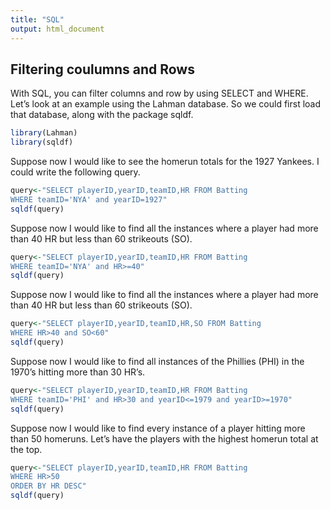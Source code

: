 ```yaml
---
title: "SQL"
output: html_document
---
```


## Filtering coulumns and Rows

With SQL, you can filter columns and row by using SELECT and WHERE. Let's look at an example using the Lahman database. So we could first load that database, along with the package sqldf.

```r
library(Lahman)
library(sqldf)
```

Suppose now I would like to see the homerun totals for the 1927 Yankees. I could write the following query.

```r
query<-"SELECT playerID,yearID,teamID,HR FROM Batting
WHERE teamID='NYA' and yearID=1927"
sqldf(query)
```

Suppose now I would like to find all the instances where a player had more than 40 HR but less than 60 strikeouts (SO).

```r
query<-"SELECT playerID,yearID,teamID,HR FROM Batting
WHERE teamID='NYA' and HR>=40"
sqldf(query)
```

Suppose now I would like to find all the instances where a player had more than 40 HR but less than 60 strikeouts (SO).

```r
query<-"SELECT playerID,yearID,teamID,HR,SO FROM Batting
WHERE HR>40 and SO<60"
sqldf(query)
```

Suppose now I would like to find all instances of the Phillies (PHI) in the 1970's hitting more than 30 HR's.

```r
query<-"SELECT playerID,yearID,teamID,HR FROM Batting
WHERE teamID='PHI' and HR>30 and yearID<=1979 and yearID>=1970"
sqldf(query)
```

Suppose now I would like to find every instance of a player hitting more than 50 homeruns. Let's have the players with the highest homerun total at the top.

```r
query<-"SELECT playerID,yearID,teamID,HR FROM Batting
WHERE HR>50
ORDER BY HR DESC"
sqldf(query)
```

